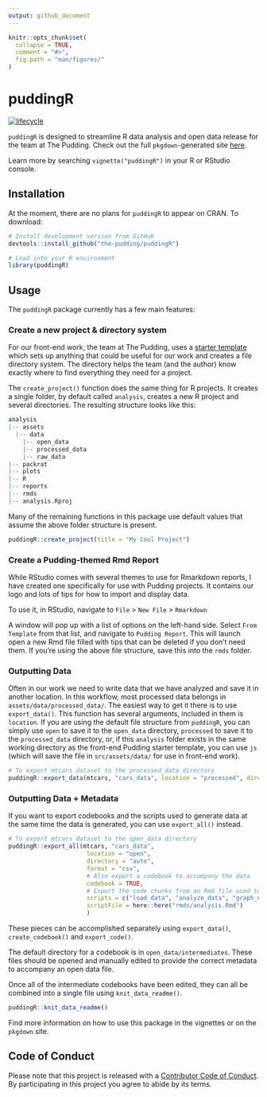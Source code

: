 ```yaml
---
output: github_document
---
```


<!-- README.md is generated from README.Rmd. Please edit that file -->

```r
knitr::opts_chunk$set(
  collapse = TRUE,
  comment = "#>",
  fig.path = "man/figures/"
)
```

# puddingR

[![lifecycle](https://img.shields.io/badge/lifecycle-experimental-orange.svg)](https://www.tidyverse.org/lifecycle/#experimental)
 
`puddingR` is designed to streamline R data analysis and open data release for the team at The Pudding. Check out the full `pkgdown`-generated site [here](https://the-pudding.github.io/puddingR/).
 
Learn more by searching `vignette("puddingR")` in your R or RStudio console.
 
## Installation

At the moment, there are no plans for `puddingR` to appear on CRAN. To download:

```r
# Install development version from GitHub
devtools::install_github("the-pudding/puddingR")

# Load into your R environment
library(puddingR)
```

## Usage

The `puddingR` package currently has a few main features:

### Create a new project & directory system

For our front-end work, the team at The Pudding, uses a [starter template](https://github.com/the-pudding/starter) which sets up anything that could be useful for our work and creates a file directory system. The directory helps the team (and the author) know exactly where to find everything they need for a project. 

The `create_project()` function does the same thing for R projects. It creates a single folder, by default called `analysis`, creates a new R project and several directories. The resulting structure looks like this: 

```r
analysis
|-- assets
  |-- data
    |-- open_data
    |-- processed_data
    |-- raw_data
|-- packrat
|-- plots
|-- R
|-- reports
|-- rmds
|-- analysis.Rproj
```

Many of the remaining functions in this package use default values that assume the above folder structure is present. 

```r
puddingR::create_project(title = "My Cool Project")
```


### Create a Pudding-themed Rmd Report

While RStudio comes with several themes to use for Rmarkdown reports, I have created one specifically for use with Pudding projects. It contains our logo and lots of tips for how to import and display data. 

To use it, in RStudio, navigate to
`File` > `New File` > `Rmarkdown`

A window will pop up with a list of options on the left-hand side. Select `From Template` from that list, and navigate to `Pudding Report`. This will launch open a new Rmd file filled with tips that can be deleted if you don't need them. If you're using the above file structure, save this into the `rmds` folder. 

### Outputting Data

Often in our work we need to write data that we have analyzed and save it in another location. In this workflow, most processed data belongs in `assets/data/processed_data/`. The easiest way to get it there is to use `export_data()`. This function has several arguments, included in them is `location`. If you are using the default file structure from `puddingR`, you can simply use `open` to save it to the `open_data` directory, `processed` to save it to the `processed_data` directory, or, if this `analysis` folder exists in the same working directory as the front-end Pudding starter template, you can use `js` (which will save the file in `src/assets/data/` for use in front-end work).

```r
# To export mtcars dataset to the processed_data directory
puddingR::export_data(mtcars, "cars_data", location = "processed", directory = "auto", format = "csv")
```


### Outputting Data + Metadata

If you want to export codebooks and the scripts used to generate data at the same time the data is generated, you can use `export_all()` instead. 

```r
# To export mtcars dataset to the open_data directory
puddingR::export_all(mtcars, "cars_data", 
                      location = "open", 
                      directory = "auto", 
                      format = "csv", 
                      # Also export a codebook to accompany the data  
                      codebook = TRUE,
                      # Export the code chunks from an Rmd file used to generate the data
                      scripts = c("load_data", "analyze_data", "graph_data"),
                      scriptFile = here::here("rmds/analysis.Rmd")
                      )
```

These pieces can be accomplished separately using `export_data()`, `create_codebook()` and `export_code()`.

The default directory for a codebook is in `open_data/intermediates`. These files should be opened and manually edited to provide the correct metadata to accompany an open data file. 

Once all of the intermediate codebooks have been edited, they can all be combined into a single file using `knit_data_readme()`.

```r
puddingR::knit_data_readme()
```

Find more information on how to use this package in the vignettes or on the `pkgdown` site. 
 
## Code of Conduct

Please note that this project is released with a [Contributor Code of Conduct](CODE_OF_CONDUCT.md).
By participating in this project you agree to abide by its terms.
